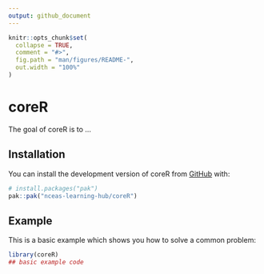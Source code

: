 ```yaml
---
output: github_document
---
```


<!-- README.md is generated from README.Rmd. Please edit that file -->

```r
knitr::opts_chunk$set(
  collapse = TRUE,
  comment = "#>",
  fig.path = "man/figures/README-",
  out.width = "100%"
)
```

# coreR

<!-- badges: start -->
<!-- badges: end -->

The goal of coreR is to ...

## Installation

You can install the development version of coreR from [GitHub](https://github.com/) with:

``` r
# install.packages("pak")
pak::pak("nceas-learning-hub/coreR")
```

## Example

This is a basic example which shows you how to solve a common problem:

```r
library(coreR)
## basic example code
```

